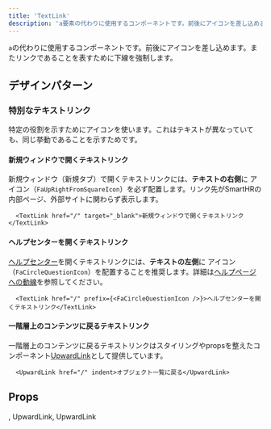 ```yaml
---
title: 'TextLink'
description: 'a要素の代わりに使用するコンポーネントです。前後にアイコンを差し込めます。またリンクであることを表すために下線を強制します。'
---
```


`a`の代わりに使用するコンポーネントです。前後にアイコンを差し込めます。またリンクであることを表すために下線を強制します。

<ComponentStory name="TextLink" />

## デザインパターン

### 特別なテキストリンク

特定の役割を示すためにアイコンを使います。これはテキストが異なっていても、同じ挙動であることを示すためです。

#### 新規ウィンドウで開くテキストリンク 

新規ウィンドウ（新規タブ）で開くテキストリンクには、**テキストの右側**に <FaUpRightFromSquareIcon alt="新規ウィンドウ" color="TEXT_LINK" /> アイコン（`FaUpRightFromSquareIcon`）を必ず配置します。リンク先がSmartHRの内部ページ、外部サイトに関わらず表示します。

```tsx editable codeBlock
  <TextLink href="/" target="_blank">新規ウィンドウで開くテキストリンク</TextLink>
```
#### ヘルプセンターを開くテキストリンク

[ヘルプセンター](https://support.smarthr.jp/ja/)を開くテキストリンクには、**テキストの左側**に <FaCircleQuestionIcon alt="ヘルプセンター" color="TEXT_LINK" /> アイコン（`FaCircleQuestionIcon`）を配置することを推奨します。詳細は[ヘルプページへの動線](/products/design-patterns/help-link/#h3-2)を参照してください。

```tsx editable codeBlock
  <TextLink href="/" prefix={<FaCircleQuestionIcon />}>ヘルプセンターを開くテキストリンク</TextLink>
```

#### 一階層上のコンテンツに戻るテキストリンク

一階層上のコンテンツに戻るテキストリンクはスタイリングやpropsを整えたコンポーネント[UpwardLink](/products/components/text-link/upward-link/)として提供しています。

```tsx editable codeBlock
  <UpwardLink href="/" indent>オブジェクト一覧に戻る</UpwardLink>
```

## Props

<ComponentPropsTable name="TextLink" />, UpwardLink, UpwardLink